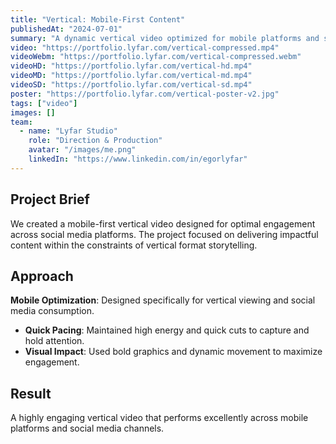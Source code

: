 ```yaml
---
title: "Vertical: Mobile-First Content"
publishedAt: "2024-07-01"
summary: "A dynamic vertical video optimized for mobile platforms and social media engagement."
video: "https://portfolio.lyfar.com/vertical-compressed.mp4"
videoWebm: "https://portfolio.lyfar.com/vertical-compressed.webm"
videoHD: "https://portfolio.lyfar.com/vertical-hd.mp4"
videoMD: "https://portfolio.lyfar.com/vertical-md.mp4"
videoSD: "https://portfolio.lyfar.com/vertical-sd.mp4"
poster: "https://portfolio.lyfar.com/vertical-poster-v2.jpg"
tags: ["video"]
images: []
team:
  - name: "Lyfar Studio"
    role: "Direction & Production"
    avatar: "/images/me.png"
    linkedIn: "https://www.linkedin.com/in/egorlyfar"
---
```


## Project Brief

We created a mobile-first vertical video designed for optimal engagement across social media platforms. The project focused on delivering impactful content within the constraints of vertical format storytelling.

## Approach

**Mobile Optimization**: Designed specifically for vertical viewing and social media consumption.
- **Quick Pacing**: Maintained high energy and quick cuts to capture and hold attention.
- **Visual Impact**: Used bold graphics and dynamic movement to maximize engagement.

## Result

A highly engaging vertical video that performs excellently across mobile platforms and social media channels.
